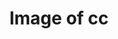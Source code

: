 ---
title: Image of cc
image: imgs/5-2015.jpeg
imagealt: Image of cc
description: This is just a test post
filter: ["2015"]
---